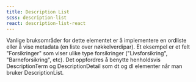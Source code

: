 ```yaml
---
title: Description List
scss: description-list
react: description-list-react
---
```



<Ingress>
    Vanlige bruksområder for dette elementet er å implementere en ordliste eller å vise metadata (en liste over
    nøkkelverdipar). Et eksempel er et felt "Forsikringer" som viser ulike type forsikringer ("Livsforsikring",
    "Barneforsikring", etc). Det oppfordres å benytte henholdsvis DescriptionTerm og DescriptionDetail som dt og dl
    elementer når man bruker DescriptionList.
</Ingress>

<ComponentExample component={DescriptionListExample} />
